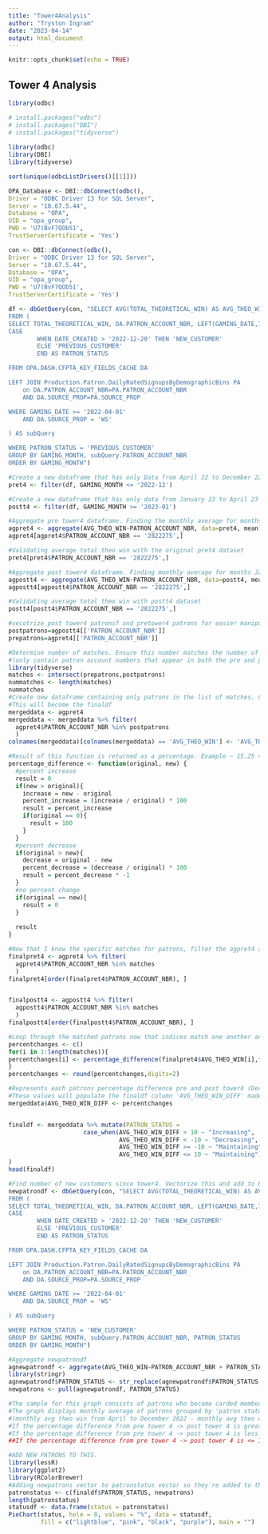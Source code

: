 ---
title: "Tower4Analysis"
author: "Tryston Ingram"
date: "2023-04-14"
output: html_document
---

```{r setup, include=FALSE}
knitr::opts_chunk$set(echo = TRUE)
```

## Tower 4 Analysis

```{r}
library(odbc)

```

```{r}
# install.packages("odbc")
# install.packages("DBI")
# install.packages("tidyverse")
 
library(odbc)
library(DBI)
library(tidyverse)
```




```{r, results = FALSE}
sort(unique(odbcListDrivers()[[1]]))
```

```{r}
OPA_Database <- DBI::dbConnect(odbc(),
Driver = "ODBC Driver 13 for SQL Server",
Server = "10.67.5.44",
Database = "OPA",
UID = "opa_group",
PWD = 'U7(BvF7QOb51',
TrustServerCertificate = 'Yes')
```


```{r}
con <- DBI::dbConnect(odbc(),
Driver = "ODBC Driver 13 for SQL Server",
Server = "10.67.5.44",
Database = "OPA",
UID = "opa_group",
PWD = 'U7(BvF7QOb51',
TrustServerCertificate = 'Yes')
```



```{r}
df <- dbGetQuery(con, "SELECT AVG(TOTAL_THEORETICAL_WIN) AS AVG_THEO_WIN, subQuery.PATRON_ACCOUNT_NBR, GAMING_MONTH
FROM (
SELECT TOTAL_THEORETICAL_WIN, DA.PATRON_ACCOUNT_NBR, LEFT(GAMING_DATE,7) AS GAMING_MONTH, 
CASE 
        WHEN DATE_CREATED > '2022-12-20' THEN 'NEW_CUSTOMER'
        ELSE 'PREVIOUS_CUSTOMER'
        END AS PATRON_STATUS

FROM OPA.DASH.CFPTA_KEY_FIELDS_CACHE DA

LEFT JOIN Production.Patron.DailyRatedSignupsByDemographicBins PA
    on DA.PATRON_ACCOUNT_NBR=PA.PATRON_ACCOUNT_NBR
    AND DA.SOURCE_PROP=PA.SOURCE_PROP

WHERE GAMING_DATE >= '2022-04-01'
    AND DA.SOURCE_PROP = 'WS'

) AS subQuery

WHERE PATRON_STATUS = 'PREVIOUS_CUSTOMER'
GROUP BY GAMING_MONTH, subQuery.PATRON_ACCOUNT_NBR
ORDER BY GAMING_MONTH")

```


```{r}
#Create a new dataframe that has only Data from April 22 to December 22
pret4 <- filter(df, GAMING_MONTH <= '2022-12')
```

```{r}
#Create a new dataframe that has only data from January 23 to April 23
postt4 <- filter(df, GAMING_MONTH >= '2023-01')
```




```{r}
#Aggregate pre tower4 dataframe. Finding the monthly average for months April 2022 - Dec 2022 (pre tower4)
agpret4 <- aggregate(AVG_THEO_WIN~PATRON_ACCOUNT_NBR, data=pret4, mean)
agpret4[agpret4$PATRON_ACCOUNT_NBR == '2822275',]
```

```{r}
#Validating average total theo win with the original pret4 dataset
pret4[pret4$PATRON_ACCOUNT_NBR == '2822275',]
```




```{r}
#Aggregate post tower4 dataframe. Finding monthly average for months Jan 2023 - April 2023 (post tower4)
agpostt4 <- aggregate(AVG_THEO_WIN~PATRON_ACCOUNT_NBR, data=postt4, mean)
agpostt4[agpostt4$PATRON_ACCOUNT_NBR == '2822275',]
```


```{r}
#Validating average total theo win with postt4 dataset
postt4[postt4$PATRON_ACCOUNT_NBR == '2822275',]
```


```{r}
#vecotrize post tower4 patronsf and pretower4 patrons for easier manipulation
postpatrons=agpostt4[['PATRON_ACCOUNT_NBR']]
prepatrons=agpret4[['PATRON_ACCOUNT_NBR']]
```

```{r}
#Determine number of matches. Ensure this number matches the number of rows with the merged dataframe
#(only contain patron account numbers that appear in both the pre and post tower 4 dataframes)
library(tidyverse)
matches <- intersect(prepatrons,postpatrons)
nummatches <- length(matches)
nummatches
#Create new dataframe containing only patrons in the list of matches. Create column for AVG_THEO_WIN_DIFF in advance.
#This will become the finaldf
mergeddata <- agpret4
mergeddata <- mergeddata %>% filter(
  agpret4$PATRON_ACCOUNT_NBR %in% postpatrons
  )
colnames(mergeddata)[colnames(mergeddata) == 'AVG_THEO_WIN'] <- 'AVG_THEO_WIN_DIFF'
```

```{r}
#Result of this function is returned as a percentage. Example ~ 15.25 = 15.25% increase
percentage_difference <- function(original, new) {
  #percent increase
  result = 0
  if(new > original){
    increase = new - original
    percent_increase = (increase / original) * 100
    result = percent_increase
    if(original == 0){
      result = 100
    }
  }
  #percent decrease
  if(original > new){
    decrease = original - new
    percent_decrease = (decrease / original) * 100
    result = percent_decrease * -1
  }
  #no percent change
  if(original == new){
    result = 0
  }
  
  result
} 
```


```{r, results=FALSE}
#Now that I know the specific matches for patrons, filter the agpret4 and agpostt4 datasets to include only the matches and sort on the patron account number so that the indexes match one another and a for loop can be configured to calculate the percentage differences with the above function
finalpret4 <- agpret4 %>% filter(
  agpret4$PATRON_ACCOUNT_NBR %in% matches
  )
finalpret4[order(finalpret4$PATRON_ACCOUNT_NBR), ]


finalpostt4 <- agpostt4 %>% filter(
  agpostt4$PATRON_ACCOUNT_NBR %in% matches
  )
finalpostt4[order(finalpostt4$PATRON_ACCOUNT_NBR), ]

```
```{r}
#Loop through the matched patrons now that indices match one another and fince percentage difference from pretower4 -> posttower4
percentchanges <- c()
for(i in 1:length(matches)){
percentchanges[i] <- percentage_difference(finalpret4$AVG_THEO_WIN[i],finalpostt4$AVG_THEO_WIN[i])
}
percentchanges <- round(percentchanges,digits=2)
```

```{r}
#Represents each patrons percentage difference pre and post tower4 (December)
#These values will populate the finaldf column 'AVG_THEO_WIN_DIFF' made previously
mergeddata$AVG_THEO_WIN_DIFF <- percentchanges


finaldf <- mergeddata %>% mutate(PATRON_STATUS =
                     case_when(AVG_THEO_WIN_DIFF > 10 ~ "Increasing", 
                               AVG_THEO_WIN_DIFF < -10 ~ "Decreasing",
                               AVG_THEO_WIN_DIFF >= -10 ~ "Maintaining",
                               AVG_THEO_WIN_DIFF <= 10 ~ "Maintaining")
)
head(finaldf)
```


```{r}
#Find number of new customers since tower4. Vectorize this and add to PATRON_STATUS. Create pie chart
newpatrondf <- dbGetQuery(con, "SELECT AVG(TOTAL_THEORETICAL_WIN) AS AVG_THEO_WIN, subQuery.PATRON_ACCOUNT_NBR, GAMING_MONTH, PATRON_STATUS
FROM (
SELECT TOTAL_THEORETICAL_WIN, DA.PATRON_ACCOUNT_NBR, LEFT(GAMING_DATE,7) AS GAMING_MONTH, 
CASE 
        WHEN DATE_CREATED > '2022-12-20' THEN 'NEW_CUSTOMER'
        ELSE 'PREVIOUS_CUSTOMER'
        END AS PATRON_STATUS

FROM OPA.DASH.CFPTA_KEY_FIELDS_CACHE DA

LEFT JOIN Production.Patron.DailyRatedSignupsByDemographicBins PA
    on DA.PATRON_ACCOUNT_NBR=PA.PATRON_ACCOUNT_NBR
    AND DA.SOURCE_PROP=PA.SOURCE_PROP

WHERE GAMING_DATE >= '2022-04-01'
    AND DA.SOURCE_PROP = 'WS'

) AS subQuery

WHERE PATRON_STATUS = 'NEW_CUSTOMER'
GROUP BY GAMING_MONTH, subQuery.PATRON_ACCOUNT_NBR, PATRON_STATUS
ORDER BY GAMING_MONTH")
```

```{r}
#Aggregate newpatrondf
agnewpatrondf <- aggregate(AVG_THEO_WIN~PATRON_ACCOUNT_NBR + PATRON_STATUS, data=newpatrondf, mean)
library(stringr)
agnewpatrondf$PATRON_STATUS <- str_replace(agnewpatrondf$PATRON_STATUS, "NEW_CUSTOMER", "New Customer")
newpatrons <- pull(agnewpatrondf, PATRON_STATUS) 
```



```{r}
#The sample for this graph consists of patrons who became carded members prior to Tower 4 Dec 12, 2022.
#The graph displays monthly average of patrons grouped by 'patron status' which is determined by their percentage difference 
#(monthly avg theo win from April to December 2022 - monthly avg theo win from January to April 2023)
#If the percentage difference from pre tower 4 -> post tower 4 is greater than 10, Increasing
#If the percentage difference from pre tower 4 -> post tower 4 is less than -10, Decreasing
##If the percentage difference from pre tower 4 -> post tower 4 is <= 10 OR >=- 10, Maintaining

#ADD NEW PATRONS TO THIS.
library(lessR)
library(ggplot2)
library(RColorBrewer)
#Adding newpatrons vector to patronstatus vector so they're added to the pie graph
patronstatus <- c(finaldf$PATRON_STATUS, newpatrons)
length(patronstatus)
statusdf <- data.frame(status = patronstatus)
PieChart(status, hole = 0, values = "%", data = statusdf,
         fill = c("lightblue", "pink", "black", "purple"), main = "")
```


